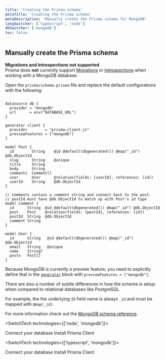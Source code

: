 ```yaml
---
title: 'Creating the Prisma schema'
metaTitle: 'Creating the Prisma schema'
metaDescription: 'Manually create the Prisma schema for MongoDB'
langSwitcher: ['typescript', 'node']
dbSwitcher: ['mongodb']
toc: false
---
```


## Manually create the Prisma schema

<Admonition type="warning">

**Migrations and Introspections not supported** <br />
Prisma does **not** currently support [Migrations](../../../../concepts/components/prisma-migrate) or [Introspections](../../../../concepts/components/introspection) when working with a MongoDB database.

</Admonition>

Open the `prisma/schema.prisma` file and replace the default configurations with the following:

```prisma file=prisma/schema.prisma

datasource db {
  provider = "mongodb"
  url      = env("DATABASE_URL")
}

generator client {
  provider        = "prisma-client-js"
  previewFeatures = ["mongodb"]
}

model Post {
  id        String    @id @default(dbgenerated()) @map("_id") @db.ObjectId
  slug      String    @unique
  title     String
  body      String
  comments  Comment[]
  user      User      @relation(fields: [userId], references: [id])
  userId    String    @db.ObjectId
}

// Comments contain a comment string and connect back to the post.
// postId must have @db.ObjectId to match up with Post's id type
model Comment {
  id      String  @id @default(dbgenerated()) @map("_id") @db.ObjectId
  post    Post    @relation(fields: [postId], references: [id])
  postId  String  @db.ObjectId
  comment String
}

model User {
  id      String   @id @default(dbgenerated()) @map("_id") @db.ObjectId
  email   String   @unique
  name    String?
  posts   Post[]
}

```

Because MongoDB is currently a preview feature, you need to explicitly define that in the [`generator`](../../../../reference/api-reference/prisma-schema-reference#generator) block with `previewFeatures = ["mongodb"]`.

There are also a number of subtle differences in how the schema is setup when compared to relational databases like PostgreSQL. 

For example, the the underlying `ID` field name is always `_id` and must be mapped with `@map(_id)`.

For more information check out the [MongoDB schema reference](../../../../reference/api-reference/prisma-schema-reference#mongodb-2).

<SwitchTech technologies={['node', 'mongodb']}>

<NavigationLinksContainer>

<ButtonLink color="dark" type="primary" href="./connect-your-database-node-mongodb" arrowLeft>
    Connect your database
</ButtonLink>

<ButtonLink color="dark" type="primary" href="./install-prisma-client-node-mongodb" arrow>
    Install Prisma Client
</ButtonLink>

</NavigationLinksContainer>

</SwitchTech>

<SwitchTech technologies={['typescript', 'mongodb']}>

<NavigationLinksContainer>

<ButtonLink color="dark" type="primary" href="./connect-your-database-typescript-mongodb" arrowLeft>
    Connect your database
</ButtonLink>

<ButtonLink color="dark" type="primary" href="./install-prisma-client-typescript-mongodb" arrow>
    Install Prisma Client
</ButtonLink>

</NavigationLinksContainer>

</SwitchTech>